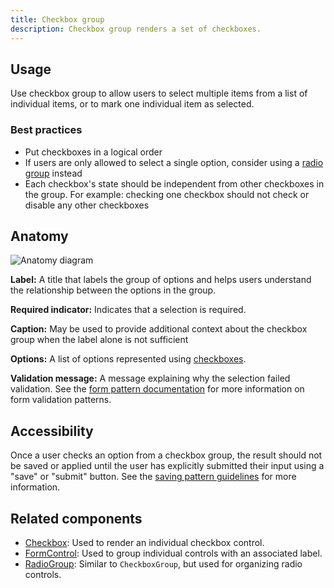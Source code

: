 ```yaml
---
title: Checkbox group
description: Checkbox group renders a set of checkboxes.
---
```




## Usage

Use checkbox group to allow users to select multiple items from a list of individual items, or to mark one individual item as selected.

### Best practices

- Put checkboxes in a logical order
- If users are only allowed to select a single option, consider using a [radio group](/components/RadioGroup) instead
- Each checkbox's state should be independent from other checkboxes in the group. For example: checking one checkbox should not check or disable any other checkboxes

## Anatomy

<img src={anatomy} alt="Anatomy diagram" />

**Label:** A title that labels the group of options and helps users understand the relationship between the options in the group.

**Required indicator:** Indicates that a selection is required.

**Caption:** May be used to provide additional context about the checkbox group when the label alone is not sufficient

**Options:** A list of options represented using [checkboxes](/components/Checkbox).

**Validation message:** A message explaining why the selection failed validation. See the [form pattern documentation](https://primer.style/ui-patterns/forms/overview#validation-message) for more information on form validation patterns.

## Accessibility

Once a user checks an option from a checkbox group, the result should not be saved or applied until the user has explicitly submitted their input using a "save" or "submit" button. See the [saving pattern guidelines](https://primer.style/ui-patterns/saving) for more information.

## Related components

- [Checkbox](/components/Checkbox): Used to render an individual checkbox control.
- [FormControl](/components/FormControl): Used to group individual controls with an associated label.
- [RadioGroup](/components/RadioGroup): Similar to `CheckboxGroup`, but used for organizing radio controls.
